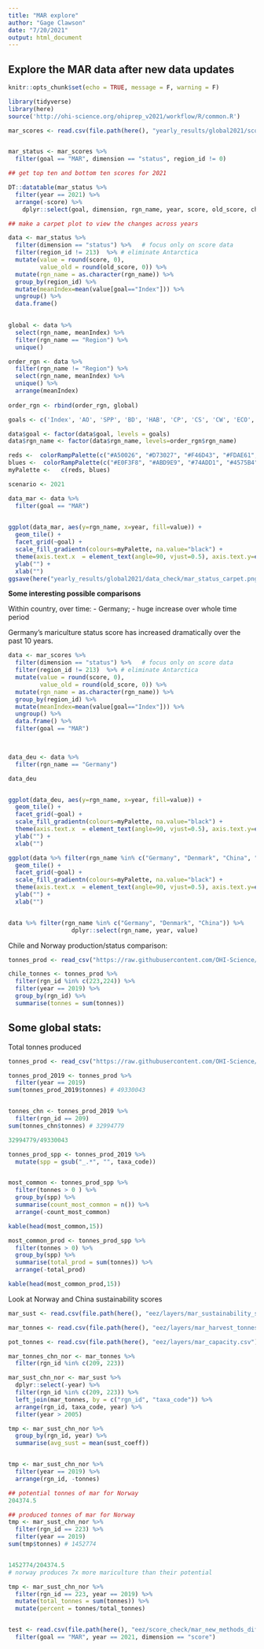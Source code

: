 ```yaml
---
title: "MAR explore"
author: "Gage Clawson"
date: "7/20/2021"
output: html_document
---
```


## Explore the MAR data after new data updates

```r
knitr::opts_chunk$set(echo = TRUE, message = F, warning = F)

library(tidyverse)
library(here)
source('http://ohi-science.org/ohiprep_v2021/workflow/R/common.R')
```

```r

mar_scores <- read.csv(file.path(here(), "yearly_results/global2021/scores_2021-11-16.csv"))


mar_status <- mar_scores %>%
  filter(goal == "MAR", dimension == "status", region_id != 0)

## get top ten and bottom ten scores for 2021

DT::datatable(mar_status %>%
  filter(year == 2021) %>%
  arrange(-score) %>%
    dplyr::select(goal, dimension, rgn_name, year, score, old_score, change))

## make a carpet plot to view the changes across years 

data <- mar_status %>%
  filter(dimension == "status") %>%   # focus only on score data
  filter(region_id != 213)  %>% # eliminate Antarctica
  mutate(value = round(score, 0),
         value_old = round(old_score, 0)) %>%
  mutate(rgn_name = as.character(rgn_name)) %>%
  group_by(region_id) %>% 
  mutate(meanIndex=mean(value[goal=="Index"])) %>%
  ungroup() %>%
  data.frame()
  

global <- data %>%
  select(rgn_name, meanIndex) %>%
  filter(rgn_name == "Region") %>%
  unique()

order_rgn <- data %>%
  filter(rgn_name != "Region") %>%
  select(rgn_name, meanIndex) %>%
  unique() %>%
  arrange(meanIndex)
  
order_rgn <- rbind(order_rgn, global)

goals <- c('Index', 'AO', 'SPP', 'BD', 'HAB', 'CP', 'CS', 'CW', 'ECO', 'LE', 'LIV', 'FIS', 'FP', 'MAR', 'ICO', 'SP', 'LSP', 'NP', 'TR')

data$goal <- factor(data$goal, levels = goals)
data$rgn_name <- factor(data$rgn_name, levels=order_rgn$rgn_name)

reds <-  colorRampPalette(c("#A50026", "#D73027", "#F46D43", "#FDAE61", "#FEE090"), space="Lab")(65)
blues <-  colorRampPalette(c("#E0F3F8", "#ABD9E9", "#74ADD1", "#4575B4", "#313695"))(35)
myPalette <-   c(reds, blues)

scenario <- 2021

data_mar <- data %>%
  filter(goal == "MAR")
  

ggplot(data_mar, aes(y=rgn_name, x=year, fill=value)) + 
  geom_tile() +
  facet_grid(~goal) + 
  scale_fill_gradientn(colours=myPalette, na.value="black") +
  theme(axis.text.x  = element_text(angle=90, vjust=0.5), axis.text.y=element_text(size=10)) +
  ylab("") + 
  xlab("")
ggsave(here("yearly_results/global2021/data_check/mar_status_carpet.png"), width=20, height=35)

```


**Some interesting possible comparisons**

Within country, over time:
 - Germany; 
    - huge increase over whole time period
    
    
Germany's mariculture status score has increased dramatically over the past 10 years. 
    

```r
data <- mar_scores %>%
  filter(dimension == "status") %>%   # focus only on score data
  filter(region_id != 213)  %>% # eliminate Antarctica
  mutate(value = round(score, 0),
         value_old = round(old_score, 0)) %>%
  mutate(rgn_name = as.character(rgn_name)) %>%
  group_by(region_id) %>% 
  mutate(meanIndex=mean(value[goal=="Index"])) %>%
  ungroup() %>%
  data.frame() %>%
  filter(goal == "MAR")
  


data_deu <- data %>%
  filter(rgn_name == "Germany")

data_deu


ggplot(data_deu, aes(y=rgn_name, x=year, fill=value)) + 
  geom_tile() +
  facet_grid(~goal) + 
  scale_fill_gradientn(colours=myPalette, na.value="black") +
  theme(axis.text.x  = element_text(angle=90, vjust=0.5), axis.text.y=element_text(size=10)) +
  ylab("") + 
  xlab("")
```

```r
ggplot(data %>% filter(rgn_name %in% c("Germany", "Denmark", "China", "Greece", "Egypt", "Italy", "Malta", "North Korea", "Norway", "Chile")), aes(y=rgn_name, x=year, fill=value)) + 
  geom_tile() +
  facet_grid(~goal) + 
  scale_fill_gradientn(colours=myPalette, na.value="black") +
  theme(axis.text.x  = element_text(angle=90, vjust=0.5), axis.text.y=element_text(size=10)) +
  ylab("") + 
  xlab("") 


data %>% filter(rgn_name %in% c("Germany", "Denmark", "China")) %>%
                  dplyr::select(rgn_name, year, value)
```


Chile and Norway production/status comparison: 

```r

tonnes_prod <- read_csv("https://raw.githubusercontent.com/OHI-Science/ohiprep_v2021/gh-pages/globalprep/mar/v2021/output/mar_harvest_tonnes.csv")

chile_tonnes <- tonnes_prod %>%
  filter(rgn_id %in% c(223,224)) %>%
  filter(year == 2019) %>%
  group_by(rgn_id) %>%
  summarise(tonnes = sum(tonnes))

```


## Some global stats:


Total tonnes produced
```r
tonnes_prod <- read_csv("https://raw.githubusercontent.com/OHI-Science/ohiprep_v2021/gh-pages/globalprep/mar/v2021/output/mar_harvest_tonnes.csv")

tonnes_prod_2019 <- tonnes_prod %>%
  filter(year == 2019)
sum(tonnes_prod_2019$tonnes) # 49330043


tonnes_chn <- tonnes_prod_2019 %>%
  filter(rgn_id == 209)
sum(tonnes_chn$tonnes) # 32994779

32994779/49330043

tonnes_prod_spp <- tonnes_prod_2019 %>%
  mutate(spp = gsub("_.*", "", taxa_code))


most_common <- tonnes_prod_spp %>%
  filter(tonnes > 0 ) %>%
  group_by(spp) %>%
  summarise(count_most_common = n()) %>%
  arrange(-count_most_common)

kable(head(most_common,15))

most_common_prod <- tonnes_prod_spp %>%
  filter(tonnes > 0) %>%
  group_by(spp) %>%
  summarise(total_prod = sum(tonnes)) %>%
  arrange(-total_prod)

kable(head(most_common_prod,15))
```

Look at Norway and China sustainability scores

```r
mar_sust <- read.csv(file.path(here(), "eez/layers/mar_sustainability_score.csv"))

mar_tonnes <- read.csv(file.path(here(), "eez/layers/mar_harvest_tonnes.csv"))

pot_tonnes <- read.csv(file.path(here(), "eez/layers/mar_capacity.csv"))

mar_tonnes_chn_nor <- mar_tonnes %>% 
  filter(rgn_id %in% c(209, 223))

mar_sust_chn_nor <- mar_sust %>%
  dplyr::select(-year) %>%
  filter(rgn_id %in% c(209, 223)) %>%
  left_join(mar_tonnes, by = c("rgn_id", "taxa_code")) %>%
  arrange(rgn_id, taxa_code, year) %>%
  filter(year > 2005)

tmp <- mar_sust_chn_nor %>%
  group_by(rgn_id, year) %>%
  summarise(avg_sust = mean(sust_coeff))


tmp <- mar_sust_chn_nor %>%
  filter(year == 2019) %>%
  arrange(rgn_id, -tonnes)

## potential tonnes of mar for Norway
204374.5

## produced tonnes of mar for Norway 
tmp <- mar_sust_chn_nor %>%
  filter(rgn_id == 223) %>%
  filter(year == 2019)
sum(tmp$tonnes) # 1452774


1452774/204374.5
# norway produces 7x more mariculture than their potential 

tmp <- mar_sust_chn_nor %>%
  filter(rgn_id == 223, year == 2019) %>%
  mutate(total_tonnes = sum(tonnes)) %>%
  mutate(percent = tonnes/total_tonnes)


test <- read.csv(file.path(here(), "eez/score_check/mar_new_methods_diff_data_2021-11-16.csv")) %>%
  filter(goal == "MAR", year == 2021, dimension == "score")


```



 
